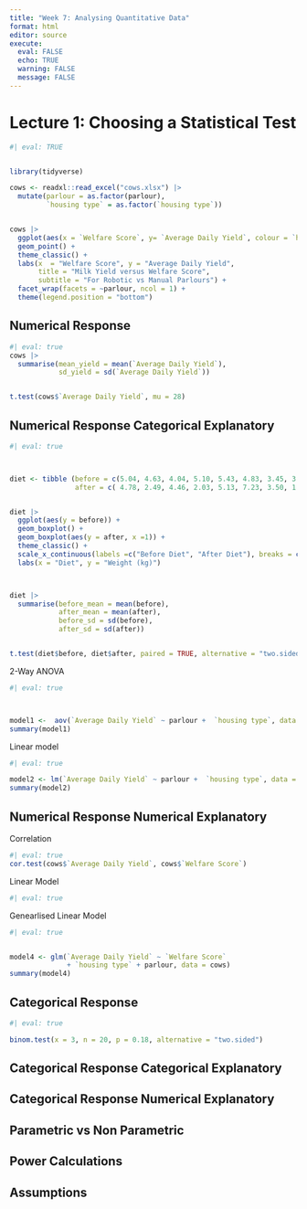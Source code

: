 ```yaml
---
title: "Week 7: Analysing Quantitative Data"
format: html
editor: source
execute: 
  eval: FALSE
  echo: TRUE
  warning: FALSE
  message: FALSE
---
```


# Lecture 1: Choosing a Statistical Test {.unnumbered}

```r
#| eval: TRUE


library(tidyverse)

cows <- readxl::read_excel("cows.xlsx") |> 
  mutate(parlour = as.factor(parlour),
         `housing type` = as.factor(`housing type`))


cows |> 
  ggplot(aes(x = `Welfare Score`, y= `Average Daily Yield`, colour = `housing type`)) +
  geom_point() +
  theme_classic() +
  labs(x  = "Welfare Score", y = "Average Daily Yield",
       title = "Milk Yield versus Welfare Score",
       subtitle = "For Robotic vs Manual Parlours") +
  facet_wrap(facets = ~parlour, ncol = 1) +
  theme(legend.position = "bottom")

```

## Numerical Response {.unnumbered}

```r
#| eval: true
cows |> 
  summarise(mean_yield = mean(`Average Daily Yield`),
            sd_yield = sd(`Average Daily Yield`))


t.test(cows$`Average Daily Yield`, mu = 28)

```


## Numerical Response Categorical Explanatory{.unnumbered}

```r
#| eval: true



diet <- tibble (before = c(5.04, 4.63, 4.04, 5.10, 5.43, 4.83, 3.45, 3.49, 5.02, 4.81),
                after = c( 4.78, 2.49, 4.46, 2.03, 5.13, 7.23, 3.50, 1.89, 3.30, 3.91))


diet |> 
  ggplot(aes(y = before)) +
  geom_boxplot() +
  geom_boxplot(aes(y = after, x =1)) +
  theme_classic() +
  scale_x_continuous(labels =c("Before Diet", "After Diet"), breaks = c(0,1)) +
  labs(x = "Diet", y = "Weight (kg)")



diet |> 
  summarise(before_mean = mean(before),
            after_mean = mean(after),
            before_sd = sd(before),
            after_sd = sd(after))


t.test(diet$before, diet$after, paired = TRUE, alternative = "two.sided")

```

2-Way ANOVA
```r
#| eval: true



model1 <-  aov(`Average Daily Yield` ~ parlour +  `housing type`, data = cows)
summary(model1)

```

Linear model

```r
#| eval: true

model2 <- lm(`Average Daily Yield` ~ parlour +  `housing type`, data = cows)
summary(model2)

```


## Numerical Response Numerical Explanatory {.unnumbered}

Correlation
```r
#| eval: true
cor.test(cows$`Average Daily Yield`, cows$`Welfare Score`)


```

Linear Model

```r
#| eval: true


```

Genearlised Linear Model

```r

#| eval: true


model4 <- glm(`Average Daily Yield` ~ `Welfare Score` 
              + `housing type` + parlour, data = cows)
summary(model4)


```
## Categorical Response {.unnumbered}

```r
#| eval: true

binom.test(x = 3, n = 20, p = 0.18, alternative = "two.sided")

```



## Categorical Response Categorical Explanatory{.unnumbered}




## Categorical Response Numerical Explanatory {.unnumbered}


## Parametric vs Non Parametric {.unnumbered}

## Power Calculations {.unnumbered}

## Assumptions {.unnumbered}
